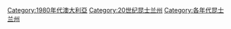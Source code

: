 [[Category:1980年代澳大利亞|Category:1980年代澳大利亞]]
[[Category:20世纪昆士兰州|Category:20世纪昆士兰州]]
[[Category:各年代昆士兰州|Category:各年代昆士兰州]]